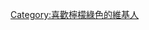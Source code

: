 {{Userbox
  |border-c = #A9E969
  |border-s = 1
  |id-c     = #A9E969
  |id-s     = 10
  |id-fc    = #00A56E
  |info-s   = 10
  |info-fc  = #747474
  |id       = 檸檬綠
  |info     = 這個用戶喜歡'''[[檸檬綠]]'''。
}}

<includeonly>[[Category:喜歡檸檬綠色的維基人]]</includeonly>